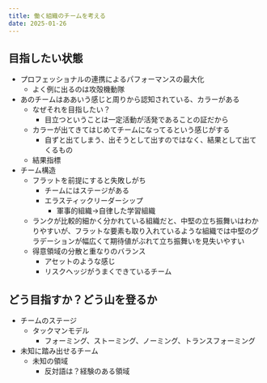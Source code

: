 ```yaml
---
title: 働く組織のチームを考える
date: 2025-01-26
---
```


## 目指したい状態

- プロフェッショナルの連携によるパフォーマンスの最大化
	- よく例に出るのは攻殻機動隊
- あのチームはああいう感じと周りから認知されている、カラーがある
	- なぜそれを目指したい？
		- 目立つということは一定活動が活発であることの証だから
	- カラーが出てきてはじめてチームになってるという感じがする
		- 自ずと出てしまう、出そうとして出すのではなく、結果として出てくるもの
	- 結果指標
- チーム構造
	- フラットを前提にすると失敗しがち
		- チームにはステージがある
		- エラスティックリーダーシップ
			- 軍事的組織→自律した学習組織
	- ランクが比較的細かく分かれている組織だと、中堅の立ち振舞いはわかりやすいが、フラットな要素も取り入れているような組織では中堅のグラデーションが幅広くて期待値がぶれて立ち振舞いを見失いやすい
	- 得意領域の分散と重なりのバランス
		- アセットのような感じ
		- リスクヘッジがうまくできているチーム

## どう目指すか？どう山を登るか

- チームのステージ
	- タックマンモデル
		- フォーミング、ストーミング、ノーミング、トランスフォーミング
- 未知に踏み出せるチーム
	- 未知の領域
		- 反対語は？経験のある領域
